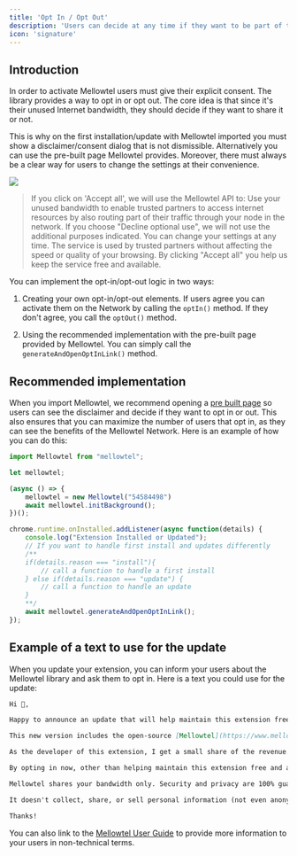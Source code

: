 ```yaml
---
title: 'Opt In / Opt Out'
description: 'Users can decide at any time if they want to be part of the Mellowtel Network or not.'
icon: 'signature'
---
```

## Introduction

In order to activate Mellowtel users must give their explicit consent. The library provides a way to opt in or opt out.
The core idea is that since it's their unused Internet bandwidth, they should decide if they want to share it or not.

This is why on the first installation/update with Mellowtel imported you must show a disclaimer/consent dialog that is not dismissible. Alternatively you can use the pre-built page Mellowtel provides.
Moreover, there must always be a clear way for users to change the settings at their convenience.

<Frame caption="Disclaimer example">
    <img src="/images/mellowtel_disclaimer.png" />
</Frame>

> If you click on 'Accept all', we will use the Mellowtel API to:
Use your unused bandwidth to enable trusted partners to access internet resources by also routing part of their traffic through your node in the network.
If you choose "Decline optional use", we will not use the additional purposes indicated. You can change your settings at any time.
The service is used by trusted partners without affecting the speed or quality of your browsing. By clicking "Accept all" you help us keep the service free and available.

You can implement the opt-in/opt-out logic in two ways:

1) Creating your own opt-in/opt-out elements. If users agree you can activate them on the Network by calling the `optIn()` method. If they don't agree, you call the `optOut()` method.

2) Using the recommended implementation with the pre-built page provided by Mellowtel. You can simply call the `generateAndOpenOptInLink()` method.


## Recommended implementation

When you import Mellowtel, we recommend opening a [pre built page](https://www.mellow.tel/opt-in/?extension_id=clahhkgkchmgcfmcgaldgicnhnlnfdkf&configuration_key=54584498&debug_mode=true) so users can see the disclaimer and decide if they want to opt in or out.
This also ensures that you can maximize the number of users that opt in, as they can see the benefits of the Mellowtel Network. Here is an example of how you can do this:

```javascript
import Mellowtel from "mellowtel";

let mellowtel;

(async () => {
    mellowtel = new Mellowtel("54584498")
    await mellowtel.initBackground();
})();

chrome.runtime.onInstalled.addListener(async function(details) {
    console.log("Extension Installed or Updated");
    // If you want to handle first install and updates differently
    /**
    if(details.reason === "install"){
        // call a function to handle a first install
    } else if(details.reason === "update") {
        // call a function to handle an update
    }
    **/
    await mellowtel.generateAndOpenOptInLink();
});
```

## Example of a text to use for the update

When you update your extension, you can inform your users about the Mellowtel library and ask them to opt in.
Here is a text you could use for the update:

```markdown
Hi 👋,

Happy to announce an update that will help maintain this extension free and available to everybody...but it requires an action from you!

This new version includes the open-source [Mellowtel](https://www.mellowtel.it/mellowtel-user-guide/) library. If you opt-in, this library will let you share your unused internet with trusted AI labs & startups who use it to train their models.

As the developer of this extension, I get a small share of the revenue.

By opting in now, other than helping maintain this extension free and available, you will be eligible to be in the beta version and start earning for your unused internet too. In case you change your mind, you can opt out at any time from [INSERT OPTION HERE]

Mellowtel shares your bandwidth only. Security and privacy are 100% guaranteed and the library is open source for everyone to see.

It doesn't collect, share, or sell personal information (not even anonymized data). It’s also highly regulated: Mellowtel keeps communicating with Chrome Web Store regulators to guarantee a safe experience and enforce compliance.

Thanks!
```

You can also link to the [Mellowtel User Guide](https://www.mellowtel.it/mellowtel-user-guide/) to provide more information to your users in non-technical terms.

